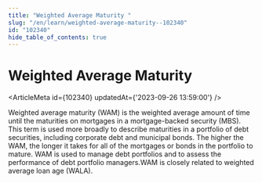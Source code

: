 ```yaml
---
title: "Weighted Average Maturity "
slug: "/en/learn/weighted-average-maturity--102340"
id: "102340"
hide_table_of_contents: true
---
```



# Weighted Average Maturity 

<ArticleMeta id={102340} updatedAt={'2023-09-26 13:59:00'} />
<div className='border-solid border-b border-t-0 my-4 border-[var(--ifm-color-gray-300)]' />

Weighted average maturity (WAM) is the weighted average amount of time until the maturities on mortgages in a mortgage-backed security (MBS). This term is used more broadly to describe maturities in a portfolio of debt securities, including corporate debt and municipal bonds. The higher the WAM, the longer it takes for all of the mortgages or bonds in the portfolio to mature. WAM is used to manage debt portfolios and to assess the performance of debt portfolio managers.WAM is closely related to weighted average loan age (WALA).
